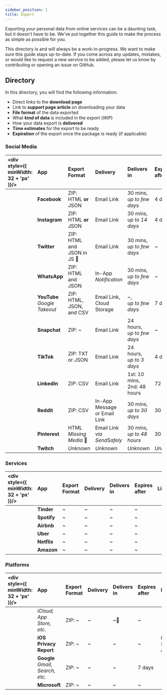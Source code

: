 ```yaml
---
sidebar_position: 1
title: Export
---
```




Exporting your personal data from online services can be a daunting task, but it doesn't have to be. We've put together this guide to make the process as simple as possible for you.

This directory is and will always be a work-in-progress. We want to make sure this guide stays up-to-date. If you come across any updates, mistakes, or would like to request a new service to be added, please let us know by contributing or opening an issue on GitHub. 

## Directory

In this directory, you will find the following information:

- Direct links to the **download page**
- Link to **support page article** on downloading your data
- **File format** of the data exported
- What **kind of data** is included in the export (*WIP*)
- How your data export is **delivered**
- **Time estimates** for the export to be ready
- **Expiration** of the export once the package is ready (if applicable) 

### Social Media

| <div style={{ minWidth: 32 + 'px' }}/> | App | Export Format | Delivery | Delivers in | Expires after | Links |
|:----|:----|:-------------|:---------|:------------|:--------------|:------|
| <App src="/img/app/facebook.png"/>  | **Facebook**  | ZIP: HTML **or** JSON | Email Link | 30 mins, <br/> *up to few days* | 4 days |  <ExternalLink name="Download" url="//www.facebook.com/dyi"/> <ExternalLink name="Article" url="//www.facebook.com/help/212802592074644"/> | 
| <App src="/img/app/instagram.png"/> | **Instagram** | ZIP: HTML **or** JSON | Email Link | 30 mins, <br/> *up to 14 days* | 4 days |  <ExternalLink name="Download" url="//www.instagram.com/download/request/"/> <ExternalLink name="Article" url="//help.instagram.com/181231772500920"/> | 
| <App src="/img/app/twitter.png"/>   | **Twitter**   | ZIP: HTML and <br/> JSON in JS 🤮 | Email Link | 30 mins, <br/> *up to few days* | ~ |  <ExternalLink name="Download" url="//mobile.twitter.com/settings/download_your_data"/> <ExternalLink name="Article" url="//help.twitter.com/en/managing-your-account/accessing-your-twitter-data"/> |
| <App src="/img/app/whatsapp.png"/>  | **WhatsApp**  | ZIP: HTML and JSON | In-App <br/> *Notification* | 30 mins, <br/> *up to few days* | ~ |  *In-App Only* <ExternalLink name="Article" url="//faq.whatsapp.com/526463418847093"/> |
| <App src="/img/app/youtube.png"/>   | **YouTube** <br/> *Google Takeout*   | ZIP: HTML, JSON, and CSV | Email Link, <br/> Cloud Storage | ~, <br/> *up to few days* | 7 days |  <ExternalLink name="Download" url="//takeout.google.com/takeout/custom/youtube"/> <ExternalLink name="Article" url="//support.google.com/youtube/answer/9315727"/> |
| <App src="/img/app/snapchat.png"/>  | **Snapchat**  | ZIP: ~ | Email Link | 24 hours, <br/> *up to few days* | ~ |  <ExternalLink name="Download" url="//accounts.snapchat.com/accounts/downloadmydata"/> <ExternalLink name="Article" url="//support.snapchat.com/en-US/a/download-my-data"/> |
| <App src="/img/app/tiktok.png"/>    | **TikTok**    | ZIP: TXT or JSON | Email Link | 24 hours, <br/> *up to 3 days* | 4 days |  <ExternalLink name="Download" url="//www.tiktok.com/web-inapp/download-your-data"/> <ExternalLink name="Article" url="//support.tiktok.com/en/account-and-privacy/personalized-ads-and-data/requesting-your-data"/> |
| <App src="/img/app/linkedin.png"/>  | **LinkedIn**  | ZIP: CSV | Email Link | 1st: 10 mins, <br/> 2nd: 48 hours | 72 hours |  <ExternalLink name="Download" url="//www.tiktok.com/setting/download-your-data"/> <ExternalLink name="Article" url="//www.linkedin.com/help/linkedin/answer/a1339364"/> |
| <App src="/img/app/reddit.png"/>    | **Reddit**    | ZIP: CSV | In-App Message <br/> or Email Link | 30 mins, <br/> *up to 30 days* | 30 days |  <ExternalLink name="Download" url="//www.reddit.com/settings/data-request"/> <ExternalLink name="Article" url="//reddit.zendesk.com/hc/en-us/articles/360043048352-How-do-I-request-a-copy-of-my-Reddit-data-and-information"/> |
| <App src="/img/app/pinterest.png"/> | **Pinterest** | HTML <br/> *Missing Media* 🤮 | Email Link <br/> *via SendSafely* | 30 mins, <br/> *up to 48 hours* | 30 days |   <ExternalLink name="Download" url="//www.pinterest.com/settings/privacy"/> <ExternalLink name="Article" url="//help.pinterest.com/en/article/download-your-pinterest-data"/> |
| <App src="/img/app/twitch.png"/>    | **Twitch**    | *Unknown* | *Unknown* | *Unknown* | *Unknown* |  <ExternalLink name="Form 🤮" url="//app.onetrust.com/app/#/webform/ee57cd1d-b315-4b29-90cd-4def381b86c9"/> <ExternalLink name="Article" url="//www.twitch.tv/p/en/legal/privacy-choices/"/> |

### Services

| <div style={{ minWidth: 32 + 'px' }}/> | App | Export Format | Delivery | Delivers in | Expires after | Links |
|:----|:----|:-------------|:---------|:------------|:--------------|:------|
| <App src="/img/app/tinder.png"/>    | **Tinder**    | ~ | ~ | ~ | ~ |  <ExternalLink name="Download" url="#"/> <ExternalLink name="Article" url="#"/> |
| <App src="/img/app/spotify.png"/>   | **Spotify**   | ~ | ~ | ~ | ~ |  <ExternalLink name="Download" url="#"/> <ExternalLink name="Article" url="#"/> |
| <App src="/img/app/airbnb.png"/>    | **Airbnb**    | ~ | ~ | ~ | ~ |  <ExternalLink name="Download" url="#"/> <ExternalLink name="Article" url="#"/> |
| <App src="/img/app/uber.png"/>      | **Uber**      | ~ | ~ | ~ | ~ |  <ExternalLink name="Download" url="#"/> <ExternalLink name="Article" url="#"/> |
| <App src="/img/app/netflix.png"/>   | **Netflix**   | ~ | ~ | ~ | ~ |  <ExternalLink name="Download" url="#"/> <ExternalLink name="Article" url="#"/> |
| <App src="/img/app/amazon.png"/>    | **Amazon**    | ~ | ~ | ~ | ~ |  <ExternalLink name="Download" url="#"/> <ExternalLink name="Article" url="#"/> |

### Platforms
| <div style={{ minWidth: 32 + 'px' }}/> | App | Export Format | Delivery | Delivers in | Expires after | Links |
|:----|:----|:-------------|:---------|:------------|:--------------|:------|
| <App src="/img/app/icloud.png"/>    | <ExternalLink name="Apple Media Services" url="//support.apple.com/en-us/HT204411"/> *iCloud, App Store, etc.* | ZIP: ~ | ~ | ~🤮 | ~ |  <ExternalLink name="Download" url="#"/> <ExternalLink name="Article" url="#"/> |
| <App src="/img/app/apple.png"/>    | **iOS Privacy Report** | ZIP: ~ | ~ | ~ | ~ |  *In Settings App* <ExternalLink name="Article" url="#"/> |
| <App src="/img/app/google.png"/>   | **Google**  <br/> *Gmail, Search, etc.* | ZIP: ~ | ~ | ~ | 7 days |  <ExternalLink name="Download" url="//takeout.google.com/settings/takeout"/> <ExternalLink name="Article" url="#"/> |
| <App src="/img/app/microsoft.png"/>    | **Microsoft**    | ZIP: ~ | ~ | ~ | ~ |  <ExternalLink name="Download" url="//account.microsoft.com/privacy/download-data"/> <ExternalLink name="Article" url="#"/> |

